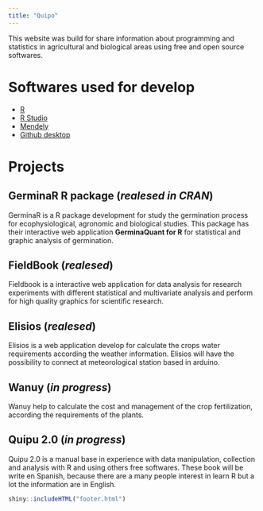 ```yaml
---
title: "Quipo"
---
```


This website was build for share information about programming and statistics in agricultural and biological areas using free and open source softwares.

# Softwares used for develop

- [R](https://cran.rstudio.com/)
- [R Studio](https://www.rstudio.com/products/rstudio/download/)
- [Mendely](https://www.mendeley.com/)
- [Github desktop](https://desktop.github.com/)

# Projects

## **GerminaR** R package (*realesed in CRAN*)

GerminaR is a R package development for study the germination process for ecophysiological, agronomic and biological studies. This package has their interactive web application  **GerminaQuant for R** for statistical and graphic analysis of germination.


<!-- ## **sapiens** R package (*in progress*) -->

<!-- Sapiens is package created to deploy interactive application for scientific research using multiples packages available in CRAN. At the moment the package have 3 apps:  -->


## **FieldBook** (*realesed*) 

Fieldbook is a interactive web application for data analysis for research experiments with different statistical and multivariate analysis and perform for high quality graphics for scientific research.

## **Elisios** (*realesed*)

Elisios is a web application develop for calculate the crops water requirements according the weather information. Elisios will have the possibility to connect at meteorological station based in arduino.

## **Wanuy** (*in progress*)

Wanuy help to calculate the cost and management of the crop fertilization, according the requirements of the plants.


## **Quipu 2.0** (*in progress*)

Quipu 2.0 is a manual base in experience with data manipulation, collection and analysis with R and using others free softwares. These book will be write en Spanish, because there are a many people interest in learn R but a lot the information are in English.


```r
shiny::includeHTML("footer.html")
```
